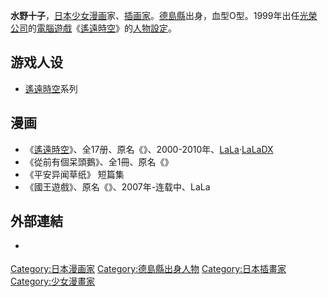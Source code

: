 {{blpunsourced|time=2018-08-23T22:57:25+00:00}}
{{japanese|japanese=水野 十子|kana=みずの とおこ|romaji=Mizuno Tōko}}

'''水野十子'''{{BD||8月7日|||Mizuno, Tooko}}，[[日本|日本]][[少女漫画|少女漫画]]家、[[插画家|插画家]]。[[德岛县|德島縣]]出身，血型O型。1999年出任[[光荣公司|光榮公司]]的[[电脑游戏|電腦遊戲]]《[[遙遠時空|遙遠時空]]》的[[人物設定|人物設定]]。

== 游戏人设 ==
* [[遙遠時空|遙遠時空]]系列

== 漫画 ==
* 《[[遙遠時空|遙遠時空]]》、全17册、原名《{{lang|ja|遙かなる時空の中で}}》、2000-2010年、[[LaLa|LaLa]]·[[LaLaDX|LaLaDX]]
* 《從前有個呆頭鵝》、全1冊、原名《{{lang|ja|昔、朧なる男ありけり}}》
* 《平安异闻草纸》 短篇集
* 《國王遊戲》、原名《{{lang|ja|王様ゲーム}}》、2007年-连载中、LaLa

== 外部連結 ==
* {{ja}}[https://web.archive.org/web/20080417060637/http://www.hakusensha.co.jp/mangaq9902/11_mizuno/index.html {{lang|ja|フレッシュインタビュー(水野十子先生)}}]

{{Japanese cartoonist-stub}}

{{DEFAULTSORT:Mizuno, Tooko}}
[[Category:日本漫画家|Category:日本漫画家]]
[[Category:德島縣出身人物|Category:德島縣出身人物]]
[[Category:日本插畫家|Category:日本插畫家]]
[[Category:少女漫畫家|Category:少女漫畫家]]